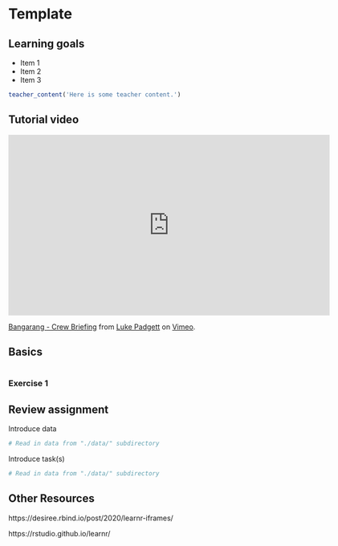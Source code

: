 # Template

## Learning goals {-}

* Item 1  
* Item 2  
* Item 3  

```r
teacher_content('Here is some teacher content.')
```

## Tutorial video {-}

<iframe src="https://player.vimeo.com/video/152709121?title=0&byline=0&portrait=0" width="640" height="360" frameborder="0" allow="autoplay; fullscreen; picture-in-picture" allowfullscreen></iframe>
<p><a href="https://vimeo.com/152709121">Bangarang - Crew Briefing</a> from <a href="https://vimeo.com/lukepadgett">Luke Padgett</a> on <a href="https://vimeo.com">Vimeo</a>.</p>

## Basics  {-}

```r

```

### Exercise 1 {-}


## Review assignment {-}

Introduce data

```r
# Read in data from "./data/" subdirectory

```

Introduce task(s)


```r
# Read in data from "./data/" subdirectory

```

## Other Resources  {-}

https://desiree.rbind.io/post/2020/learnr-iframes/

https://rstudio.github.io/learnr/

